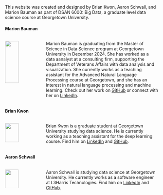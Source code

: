 This website was created and designed by Brian Kwon, Aaron Schwall, and Marion Bauman as part of DSAN 6000: Big Data, a graduate level data science course at Georgetown University.

#### Marion Bauman

:::: {.columns}

:::{.column width="15%"}

![](imgs/marion.jpeg){width=80%}

:::

::: {.column width="5%"}
:::

:::{.column width="80%"}

Marion Bauman is graduating from the Master of Science in Data Science program at Georgetown University in December 2024. She has worked as a data aanalyst at a consulting firm, supporting the Department of Veterans Affairs with data analysis and visualization. She currently works as a teaching assistant for the Advanced Natural Language Processing course at Georgetown, and she has an interest in natural language processing and machine learning. Check out her work on [GitHub](https://github.com/mfgeary) or connect with her on [LinkedIn](https://www.linkedin.com/in/marion-geary-bauman/).
:::

::::

#### Brian Kwon

:::: {.columns}

:::{.column width="15%"}

![](imgs/brian.jpeg){width=80%}

:::

::: {.column width="5%"}
:::

:::{.column width="80%"}

Brian Kwon is a graduate student at Georgetown University studying data science. He is currently working as a teaching assistant for the deep learning course. Find him on [LinkedIn](https://www.linkedin.com/in/brian-kwon-b4258317a/) and [GitHub](https://github.com/briansoonwookwon).

:::

::::

#### Aaron Schwall

:::: {.columns}

:::{.column width="15%"}

![](imgs/aaron.jpeg){width=80%}

:::

::: {.column width="5%"}
:::

:::{.column width="80%"}

Aaron Schwall is studying data science at Georgetown University. He currently works as a software engineer at L3Harris Technologies. Find him on [LinkedIn](https://www.linkedin.com/in/aaron-schwall-1043a719a/) and [GitHub](https://github.com/aaron-sch).

:::

::::

